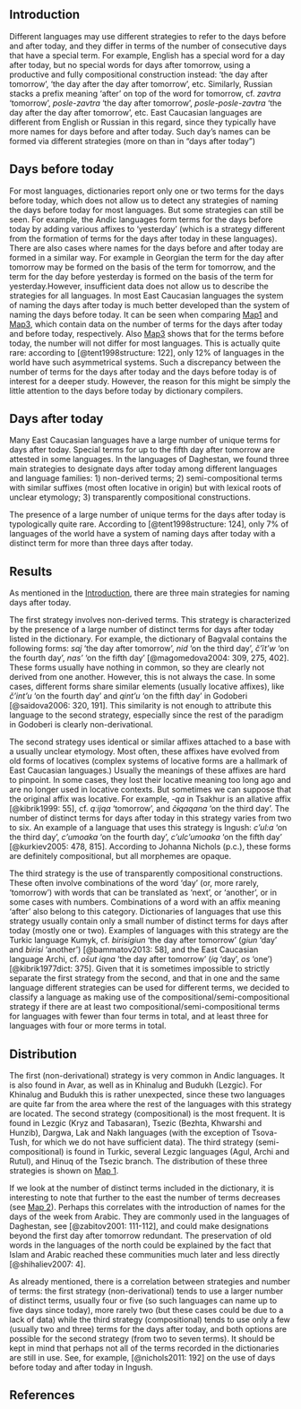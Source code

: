 ## Introduction

Different languages may use different strategies to refer to the days before and after today, and they differ in terms of the number of consecutive days that have a special term. For example,  English has a special word for a day after today, but no special words for days after tomorrow, using a productive and fully compositional construction instead: 'the day after tomorrow', 'the day after the day after tomorrow', etc. Similarly, Russian stacks a prefix meaning 'after' on top of the word for tomorrow, cf. *zavtra* 'tomorrow', *posle-zavtra* 'the day after tomorrow', *posle-posle-zavtra* 'the day after the day after tomorrow', etc. East Caucasian languages are different from English or Russian in this regard, since they typically have more names for days before and after today. Such day’s names can be formed via different strategies (more on than in “days after today”)

## Days before today
For most languages, dictionaries report only one or two terms for the days before today, which does not allow us to detect any strategies of naming the days before today for most languages. But some strategies can still be seen. For example, the Andic languages form terms for the days before today by adding various affixes to ‘yesterday’ (which is a strategy different from the formation of terms for the days after today in these languages). There are also cases where names for the days before and after today are formed in a similar way. For example in Georgian the term for the day after tomorrow may be formed on the basis of the term for tomorrow, and the term for the day before yesterday is formed on the basis of the term for yesterday.However, insufficient data does not allow us to describe the  strategies for all languages. In most East Caucasian languages the system of naming the days after today is much better developed than the system of naming the days before today. It can be seen when comparing [Map1](032_days_after_today_map.html#m1) and [Map3](033_days_after_today_map.html#m1), which contain data on the number of terms for the days after today and before today, respectively. Also [Map3](033_days_after_today_map.html#m1) shows that for the terms before today, the number will not differ for most languages. This is actually quite rare: according to [@tent1998structure: 122], only 12% of languages in the world have such asymmetrical systems. Such a discrepancy between the number of terms for the days after today and the days before today is of interest for a deeper study.
However, the reason for this might be simply the little attention to the days before today by dictionary compilers.

## Days after today
Many East Caucasian languages have a large number of unique terms for days after today. Special terms for up to the fifth day after tomorrow are attested in some languages. In the languages of Daghestan, we found three main strategies to designate days after today among different languages and language families: 1) non-derived terms; 2) semi-compositional terms with similar suffixes (most often locative in origin) but with lexical roots of unclear etymology; 3) transparently compositional constructions. 

The presence of a large number of unique terms for the days after today is typologically quite rare. According to [@tent1998structure: 124], only 7% of languages of the world have a system of naming days after today with a distinct term for more than three days after today. 


## Results

As mentioned in the [Introduction], there are three main strategies for naming days after today. 

The first strategy involves non-derived terms. This strategy is characterized by the presence of a large number of distinct terms for days after today listed in the dictionary. For example, the dictionary of Bagvalal contains the following forms: *saj* 'the day after tomorrow', *nid* 'on the third day', *čʼĩt’w* 'on the fourth day', *nas’* 'on the fifth day' [@magomedova2004: 309, 275, 402]. These forms usually have nothing in common, so they are clearly not derived from one another. However, this is not always the case. In some cases, different forms share similar elements (usually locative affixes), like *čʼint’u* 'on the fourth day' and *qint’u* 'on the fifth day' in Godoberi [@saidova2006: 320, 191]. This similarity is not enough to attribute this language to the second strategy, especially since the rest of the paradigm in Godoberi is clearly non-derivational.

The second strategy uses identical or similar affixes attached to a base with a usually unclear etymology. Most often, these affixes have evolved from old forms of locatives (complex systems of locative forms are a hallmark of East Caucasian languages.) Usually the meanings of these affixes are hard to pinpoint. In some cases, they lost their locative meaning too long ago and are no longer used in locative contexts. But sometimes we can suppose that the original affix was locative. For example, *-qa* in Tsakhur is an allative affix [@kibrik1999: 55], cf. *qːijqa* ‘tomorrow’, and *čɨqaqana* ‘on the third day’.
The number of distinct terms for days after today in this strategy varies from two to six. An example of a language that uses this strategy is Ingush: *cʼul:a* 'on the third day', *cʼumoaka* 'on the fourth day', *cʼulcʼumoaka* 'on the fifth day' [@kurkiev2005: 478, 815]. According to Johanna Nichols (p.c.), these forms are definitely compositional, but all morphemes are opaque.

The third strategy is the use of transparently compositional constructions. These often involve combinations of the word 'day' (or, more rarely, 'tomorrow') with words that can be translated as 'next', or 'another', or in some cases with numbers. Combinations of a word with an affix meaning 'after' also belong to this category.
Dictionaries of languages that use this strategy usually contain only a small number of distinct terms for days after today (mostly one or two).
Examples of languages with this strategy are the Turkic language Kumyk, cf. *birisigiun* 'the day after tomorrow' (*giun* 'day' and *birisi* 'another') [@bammatov2013: 58], and the East Caucasian language Archi, cf. *os̄ut iqna* 'the day after tomorrow' (*iq* 'day', *os* 'one') [@kibrik1977dict: 375].
Given that it is sometimes impossible to strictly separate the first strategy from the second, and that in one and the same language different strategies can be used for different terms, we decided to classify a language as making use of the compositional/semi-compositional strategy if there are at least two compositional/semi-compositional terms for languages with fewer than four terms in total, and at least three for languages with four or more terms in total.

## Distribution

The first (non-derivational) strategy is very common in Andic languages. It is also found in Avar, as well as in Khinalug and Budukh (Lezgic). For Khinalug and Budukh this is rather unexpected, since these two languages are quite far from the area where the rest of the languages with this strategy are located. The second strategy (compositional) is the most frequent. It is found in Lezgic (Kryz and Tabasaran), Tsezic (Bezhta, Khwarshi and Hunzib), Dargwa, Lak and Nakh languages (with the exception of Tsova-Tush, for which we do not have sufficient data). The third strategy (semi-compositional) is found in Turkic, several Lezgic languages (Agul, Archi and Rutul), and Hinuq of the Tsezic branch. The distribution of these three strategies is shown on [Map 1](032_days_after_today_map.html#m1).

If we look at the number of distinct terms included in the dictionary, it is interesting to note that further to the east the number of terms decreases (see [Map 2](032_days_after_today_map.html#m2)). Perhaps this correlates with the introduction of names for the days of the week from Arabic. They are commonly used in the languages of Daghestan, see [@zabitov2001: 111-112], and could make designations beyond the first day after tomorrow redundant. The preservation of old words in the languages of the north could be explained by the fact that Islam and Arabic reached these communities much later and less directly [@shihaliev2007: 4].

As already mentioned, there is a correlation between strategies and number of terms: the first strategy (non-derivational) tends to use a larger number of distinct terms, usually four or five (so such languages can name up to five days since today), more rarely two (but these cases could be due to a lack of data) while the third strategy (compositional) tends to use only a few (usually two and three) terms for the days after today, and both options are possible for the second strategy (from two to seven terms). It should be kept in mind that perhaps not all of the terms recorded in the dictionaries are still in use. See, for example, [@nichols2011: 192] on the use of days before today and after today in Ingush.

## References
